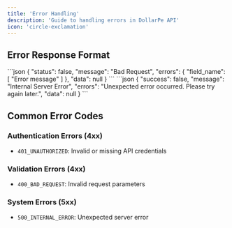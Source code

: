 ```yaml
---
title: 'Error Handling'
description: 'Guide to handling errors in DollarPe API'
icon: 'circle-exclamation'
---
```


## Error Response Format

<Tabs>
  <Tab title = "400">
```json
{
  "status": false,
  "message": "Bad Request",
  "errors": {
      "field_name": [
          "Error message"
      ]
  },
  "data": null
}
```
</Tab>
  <Tab title = "500">
  ```json
{
    "success": false,
    "message": "Internal Server Error",
    "errors": "Unexpected error occurred. Please try again later.",
    "data": null
}
```
  </Tab>
</Tabs>

## Common Error Codes

### Authentication Errors (4xx)
- `401_UNAUTHORIZED`: Invalid or missing API credentials

### Validation Errors (4xx)
- `400_BAD_REQUEST`: Invalid request parameters

### System Errors (5xx)
- `500_INTERNAL_ERROR`: Unexpected server error
